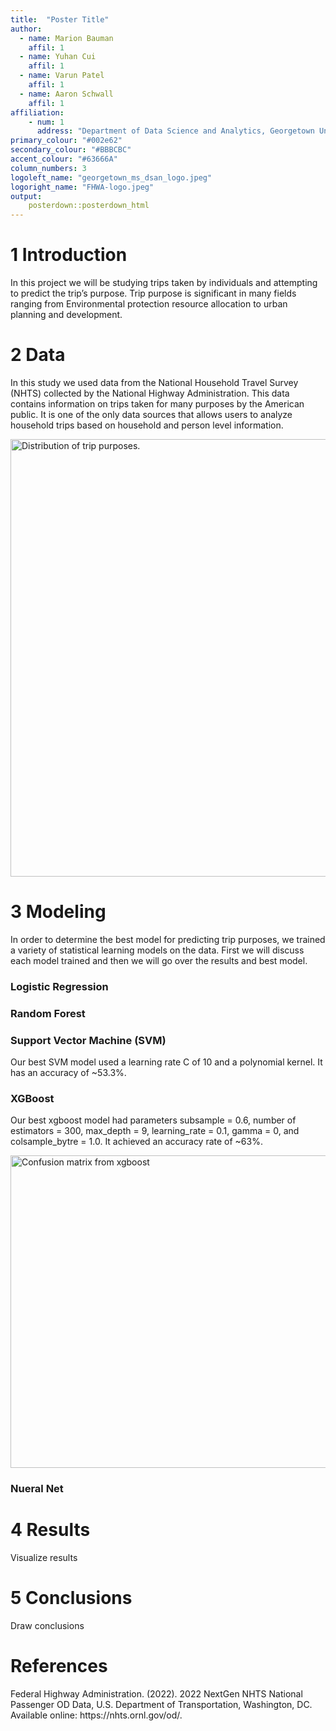 ```yaml
---
title:  "Poster Title"
author:
  - name: Marion Bauman
    affil: 1
  - name: Yuhan Cui
    affil: 1
  - name: Varun Patel
    affil: 1
  - name: Aaron Schwall
    affil: 1
affiliation:
    - num: 1
      address: "Department of Data Science and Analytics, Georgetown University"
primary_colour: "#002e62"
secondary_colour: "#BBBCBC"
accent_colour: "#63666A"
column_numbers: 3
logoleft_name: "georgetown_ms_dsan_logo.jpeg"
logoright_name: "FHWA-logo.jpeg"
output:
    posterdown::posterdown_html
---
```


# 1 Introduction

In this project we will be studying trips taken by individuals and attempting to predict the trip's purpose. Trip purpose is significant in many fields ranging from Environmental protection resource allocation to urban planning and development. 

# 2 Data

In this study we used data from the National Household Travel Survey (NHTS) collected by the National Highway Administration. This data contains information on trips taken for many purposes by the American public. It is one of the only data sources that allows users to analyze household trips based on household and person level information. 

<img src="trip_purpose.png" width="1200" height="700" alt="Distribution of trip purposes.">


# 3 Modeling

In order to determine the best model for predicting trip purposes, we trained a variety of statistical learning models on the data. First we will discuss each model trained and then we will go over the results and best model.

### Logistic Regression

### Random Forest

### Support Vector Machine (SVM)

Our best SVM model used a learning rate C of 10 and a polynomial kernel. It has an accuracy of ~53.3%.

### XGBoost

Our best xgboost model had parameters subsample = 0.6, number of estimators = 300, max_depth = 9, learning_rate = 0.1, gamma = 0, and colsample_bytre = 1.0. It achieved an accuracy rate of ~63%.

<img src="xgboost_conf.png" width="1000" height="500" alt="Confusion matrix from xgboost">

### Nueral Net 



# 4 Results

Visualize results

# 5 Conclusions

Draw conclusions

# References

Federal Highway Administration. (2022). 2022 NextGen NHTS National Passenger OD Data, U.S. Department of Transportation, Washington, DC. Available online: https://nhts.ornl.gov/od/.



